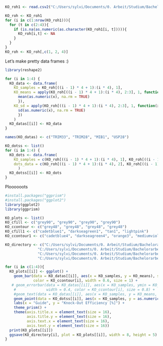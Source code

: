 ```r
KO_roh1 <- read.csv2("C:/Users/sylvi/Documents/0. Arbeit/Studium/Bachelorarbeit/Rohdaten/All knock-efficiencies.csv", sep=';', dec='.')

KO_roh <- KO_roh1
for (i in c(1:nrow(KO_roh1))){
  for (t in c(2:4)){
    if (is.na(as.numeric(as.character(KO_roh1[i, t])))){
      KO_roh[i,t] <- NA
    }
  }
}
KO_roh <- KO_roh[,c(1, 2, 4)]

```

Let's make pretty data frames :)
```r
library(reshape2)

for (i in 1:4) {
  KO_data <- data.frame(
    KO_samples = KO_roh[((i - 1) * 4 + 1):(i * 4), 1],
    KO_means = apply(KO_roh[((i - 1) * 4 + 1):(i * 4), 2:3], 1, function(x) {
      mean(as.numeric(x), na.rm = TRUE)
      }), 
    KO_sd = apply(KO_roh[((i - 1) * 4 + 1):(i * 4), 2:3], 1, function(x) {
      sd(as.numeric(x), na.rm = TRUE)
      })
    )
  KO_datas[[i]] <- KO_data
}

names(KO_datas) <- c("TRIM33", "TRIM28", "MIB1", "USP28")

KO_dotss <- list()
for (i in 1:4) {
  KO_dots <- data.frame(
    KO_samples = c(KO_roh[((i - 1) * 4 + 1):(i * 4), 1], KO_roh[((i - 1) * 4 + 1):(i * 4), 1]),
    dots_data = c(KO_roh[((i - 1) * 4 + 1):(i * 4), 2], KO_roh[((i - 1) * 4 + 1):(i * 4), 3])
      )
  KO_dotss[[i]] <- KO_dots
}

```


Ploooooots
```r
#install.packages("ggprism")
#install.packages("ggplot2")
library(ggplot2)
library(ggprism)

KO_plots <- list()
KO_cfill <- c("grey90", "grey90", "grey90", "grey90")
KO_ccontour <- c("grey48", "grey48", "grey48", "grey48")
KO_cfill1 <- c("cadetblue1", "darkseagreen1", "tan1", "lightpink")
KO_ccontour1 <- c("cadetblue4", "darkseagreen4", "orange3", "mediumvioletred")

KO_directory <- c("C:/Users/sylvi/Documents/0. Arbeit/Studium/Bachelorarbeit/Abbildungen/R Plots/KO eff TRIM33.svg",
               "C:/Users/sylvi/Documents/0. Arbeit/Studium/Bachelorarbeit/Abbildungen/R Plots/KO eff TRIM28.svg",
               "C:/Users/sylvi/Documents/0. Arbeit/Studium/Bachelorarbeit/Abbildungen/R Plots/KO eff MIB1.svg",
               "C:/Users/sylvi/Documents/0. Arbeit/Studium/Bachelorarbeit/Abbildungen/R Plots/KO eff USP28.svg")

for (i in c(1:4)){
  KO_plots[[i]] <- ggplot() +
    geom_bar(data = KO_datas[[i]], aes(x = KO_samples, y = KO_means), stat = "identity", fill = KO_cfill[i], 
             color = KO_ccontour[i], width = 0.6, size = 1) +
   # geom_errorbar(data = KO_datas[[i]], aes(x = KO_samples, ymin = KO_means - KO_sd, ymax = KO_means + KO_sd), 
    #              width = 0.4, color = KO_ccontour[i], size = 0.8) +
    #geom_text(data = KO_datas[[i]], aes(x = KO_samples, y = KO_means, label = paste0(round(KO_means, 2) * 100, "%")), vjust = -0.5) +
    geom_point(data = KO_dotss[[i]], aes(x = KO_samples, y = as.numeric(dots_data)), position = position_jitter(width = 0.2), size = 3, color = "grey48", na.rm = TRUE) + 
    labs(x = "Guide", y = "Knock-Out Efficiency [%]") +
    theme_prism() +
    theme(axis.title.x = element_text(size = 16),
          axis.title.y = element_text(size = 16), 
          axis.text.x = element_text(size = 16),
          axis.text.y = element_text(size = 16))
  print(KO_plots[[i]])
  ggsave(KO_directory[i], plot = KO_plots[[i]], width = 8, height = 5)
}

```


